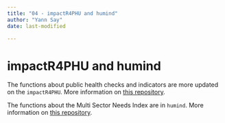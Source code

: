 ```yaml
---
title: "04 - impactR4PHU and humind"
author: "Yann Say"
date: last-modified

---
```

# impactR4PHU and humind

The functions about public health checks and indicators are more updated on the `impactR4PHU`. More information on [this repository](https://github.com/impact-initiatives/impactR4PHU).

The functions about the Multi Sector Needs Index are in `humind`. More information on [this repository](https://github.com/impact-initiatives-hppu/humind).
